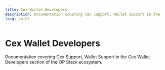 ```yaml
---
title: Cex Wallet Developers
description: Documentation covering Cex Support, Wallet Support in the Cex Wallet Developers section of the OP Stack ecosystem.
lang: en-US
---
```



# Cex Wallet Developers

Documentation covering Cex Support, Wallet Support in the Cex Wallet Developers section of the OP Stack ecosystem.

<Cards>
  <Card title="Supporting OP Mainnet in your exchange" href="/builders/cex-wallet-developers/cex-support" />
  <Card title="Supporting OP Mainnet in your wallet" href="/builders/cex-wallet-developers/wallet-support" />
</Cards>